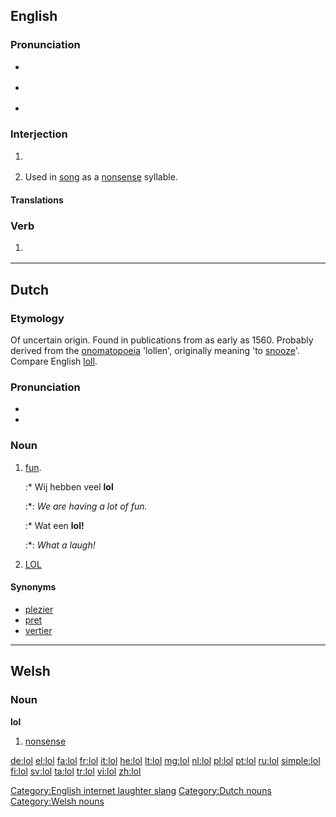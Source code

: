 {{also|LOL}}
==English==

===Pronunciation===
*{{a|UK}} {{IPA|/ɛləʊˈɛl/|/lɒl/}}
*{{a|US}} {{IPA|/ˌɛlˌoʊˈɛl/|/lɑːl/|/loʊl/|lang=mul}}
* {{rhymes|ɒl}}

===Interjection===
{{en-interj}}

# {{Internet slang|text messaging}} {{alternative form of|LOL}}
# {{archaic}} Used in [[song]] as a [[nonsense]] syllable.

====Translations====
{{trans-see|Used to express laughter|LOL}}

===Verb===
{{en-verb|lols|loling|'''[[loled]]''', '''[[lol'd]]''' ''or'' '''[[lold]]'''}}

# {{Internet slang|text messaging|intransitive}} {{alternative form of|LOL}}

[[Category:English internet laughter slang]]


----

==Dutch==

===Etymology===
Of uncertain origin. Found in publications from as early as 1560. Probably derived from the [[onomatopoeia]] 'lollen', originally meaning 'to [[snooze]]'. Compare English [[loll]].

===Pronunciation===
* {{rhymes|ɔl|lang=nl}}
* {{IPA|lang=nl|/lɔl/}}

===Noun===
{{nl-noun|f|g2=m|-|lolletje}}

# [[fun]].
#:* Wij hebben veel '''lol'''
#:*: ''We are having a lot of fun.''
#:* Wat een '''lol!'''
#:*: ''What a laugh!''
# [[lol#Translingual|LOL]]

====Synonyms====
* [[plezier]]
* [[pret]]
* [[vertier]]

[[Category:Dutch nouns]]

----

==Welsh==

===Noun===
'''lol''' {{f}}

# [[nonsense]]

[[Category:Welsh nouns]]

[[de:lol]]
[[el:lol]]
[[fa:lol]]
[[fr:lol]]
[[it:lol]]
[[he:lol]]
[[lt:lol]]
[[mg:lol]]
[[nl:lol]]
[[pl:lol]]
[[pt:lol]]
[[ru:lol]]
[[simple:lol]]
[[fi:lol]]
[[sv:lol]]
[[ta:lol]]
[[tr:lol]]
[[vi:lol]]
[[zh:lol]]